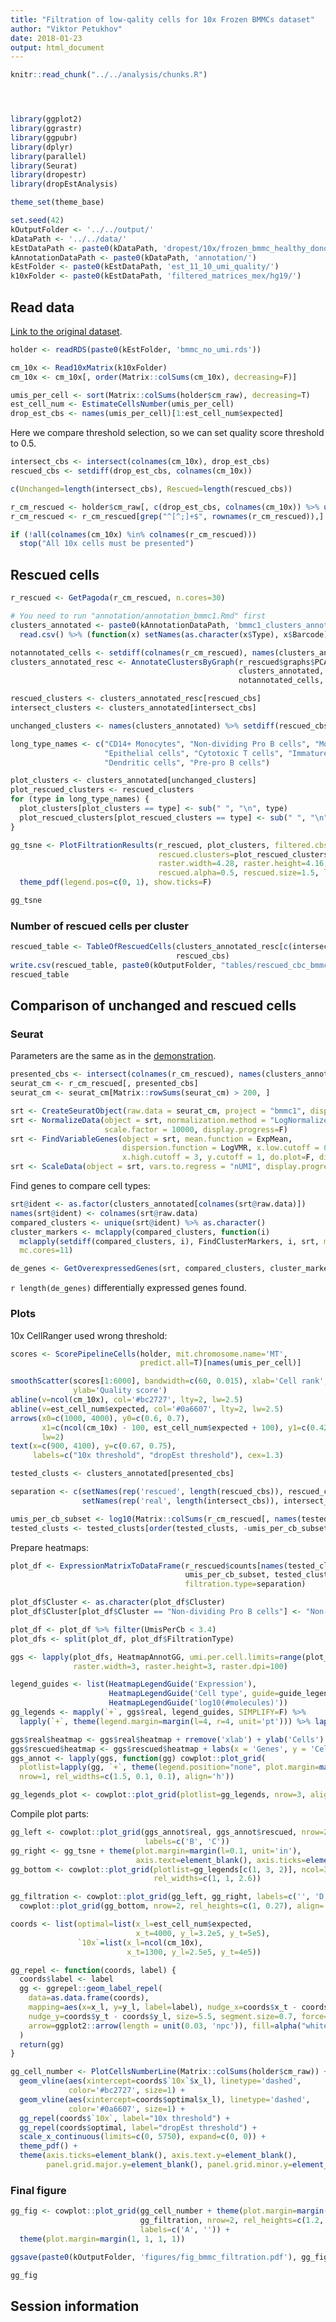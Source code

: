 ```yaml
---
title: "Filtration of low-qality cells for 10x Frozen BMMCs dataset"
author: "Viktor Petukhov"
date: 2018-01-23
output: html_document
---
```


```r
knitr::read_chunk("../../analysis/chunks.R")
```

```r
```

```r
```

```r
```

```r
library(ggplot2)
library(ggrastr)
library(ggpubr)
library(dplyr)
library(parallel)
library(Seurat)
library(dropestr)
library(dropEstAnalysis)

theme_set(theme_base)

set.seed(42)
kOutputFolder <- '../../output/'
kDataPath <- '../../data/'
kEstDataPath <- paste0(kDataPath, 'dropest/10x/frozen_bmmc_healthy_donor1/')
kAnnotationDataPath <- paste0(kDataPath, 'annotation/')
kEstFolder <- paste0(kEstDataPath, 'est_11_10_umi_quality/')
k10xFolder <- paste0(kEstDataPath, 'filtered_matrices_mex/hg19/')
```

## Read data
[Link to the original dataset](https://support.10xgenomics.com/single-cell-gene-expression/datasets/1.1.0/frozen_bmmc_healthy_donor1).

```r
holder <- readRDS(paste0(kEstFolder, 'bmmc_no_umi.rds'))
```

```r
cm_10x <- Read10xMatrix(k10xFolder)
cm_10x <- cm_10x[, order(Matrix::colSums(cm_10x), decreasing=F)]
```

```r
umis_per_cell <- sort(Matrix::colSums(holder$cm_raw), decreasing=T)
est_cell_num <- EstimateCellsNumber(umis_per_cell)
drop_est_cbs <- names(umis_per_cell)[1:est_cell_num$expected]
```

Here we compare threshold selection, so we can set quality score threshold to 0.5.
```r
intersect_cbs <- intersect(colnames(cm_10x), drop_est_cbs)
rescued_cbs <- setdiff(drop_est_cbs, colnames(cm_10x))

c(Unchanged=length(intersect_cbs), Rescued=length(rescued_cbs))
```

```r
r_cm_rescued <- holder$cm_raw[, c(drop_est_cbs, colnames(cm_10x)) %>% unique()]
r_cm_rescued <- r_cm_rescued[grep("^[^;]+$", rownames(r_cm_rescued)),]

if (!all(colnames(cm_10x) %in% colnames(r_cm_rescued)))
  stop("All 10x cells must be presented")
```

## Rescued cells
```r
r_rescued <- GetPagoda(r_cm_rescued, n.cores=30)
```

```r
# You need to run "annotation/annotation_bmmc1.Rmd" first
clusters_annotated <- paste0(kAnnotationDataPath, 'bmmc1_clusters_annotated.csv') %>%
  read.csv() %>% (function(x) setNames(as.character(x$Type), x$Barcode))

notannotated_cells <- setdiff(colnames(r_cm_rescued), names(clusters_annotated))
clusters_annotated_resc <- AnnotateClustersByGraph(r_rescued$graphs$PCA,
                                                   clusters_annotated,
                                                   notannotated_cells, mc.cores=10)

rescued_clusters <- clusters_annotated_resc[rescued_cbs]
intersect_clusters <- clusters_annotated[intersect_cbs]
```

```r
unchanged_clusters <- names(clusters_annotated) %>% setdiff(rescued_cbs)

long_type_names <- c("CD14+ Monocytes", "Non-dividing Pro B cells", "Monocyte progenitors", 
                     "Epithelial cells", "Cytotoxic T cells", "Immature B cells", 
                     "Dendritic cells", "Pre-pro B cells")

plot_clusters <- clusters_annotated[unchanged_clusters]
plot_rescued_clusters <- rescued_clusters
for (type in long_type_names) {
  plot_clusters[plot_clusters == type] <- sub(" ", "\n", type)
  plot_rescued_clusters[plot_rescued_clusters == type] <- sub(" ", "\n", type)
}

gg_tsne <- PlotFiltrationResults(r_rescued, plot_clusters, filtered.cbs=NULL,
                                 rescued.clusters=plot_rescued_clusters,
                                 raster.width=4.28, raster.height=4.16,
                                 rescued.alpha=0.5, rescued.size=1.5, lineheight=0.8) +
  theme_pdf(legend.pos=c(0, 1), show.ticks=F)

gg_tsne
```

### Number of rescued cells per cluster
```r
rescued_table <- TableOfRescuedCells(clusters_annotated_resc[c(intersect_cbs, rescued_cbs)], 
                                     rescued_cbs)
write.csv(rescued_table, paste0(kOutputFolder, "tables/rescued_cbc_bmmc1.csv"), row.names=F)
rescued_table
```

## Comparison of unchanged and rescued cells
### Seurat
Parameters are the same as in the [demonstration](http://satijalab.org/seurat/pbmc3k_tutorial.html).
```r
presented_cbs <- intersect(colnames(r_cm_rescued), names(clusters_annotated))
seurat_cm <- r_cm_rescued[, presented_cbs]
seurat_cm <- seurat_cm[Matrix::rowSums(seurat_cm) > 200, ]

srt <- CreateSeuratObject(raw.data = seurat_cm, project = "bmmc1", display.progress=F)
srt <- NormalizeData(object = srt, normalization.method = "LogNormalize",
                     scale.factor = 10000, display.progress=F)
srt <- FindVariableGenes(object = srt, mean.function = ExpMean,
                         dispersion.function = LogVMR, x.low.cutoff = 0.0125,
                         x.high.cutoff = 3, y.cutoff = 1, do.plot=F, display.progress=F)
srt <- ScaleData(object = srt, vars.to.regress = "nUMI", display.progress=F)
```

Find genes to compare cell types:
```r
srt@ident <- as.factor(clusters_annotated[colnames(srt@raw.data)])
names(srt@ident) <- colnames(srt@raw.data)
compared_clusters <- unique(srt@ident) %>% as.character()
cluster_markers <- mclapply(compared_clusters, function(i)
  mclapply(setdiff(compared_clusters, i), FindClusterMarkers, i, srt, mc.cores=4),
  mc.cores=11)

de_genes <- GetOverexpressedGenes(srt, compared_clusters, cluster_markers)
```

`r length(de_genes)` differentially expressed genes found.

### Plots
10x CellRanger used wrong threshold:
```r
scores <- ScorePipelineCells(holder, mit.chromosome.name='MT', 
                             predict.all=T)[names(umis_per_cell)]

smoothScatter(scores[1:6000], bandwidth=c(60, 0.015), xlab='Cell rank',
              ylab='Quality score')
abline(v=ncol(cm_10x), col='#bc2727', lty=2, lw=2.5)
abline(v=est_cell_num$expected, col='#0a6607', lty=2, lw=2.5)
arrows(x0=c(1000, 4000), y0=c(0.6, 0.7), 
       x1=c(ncol(cm_10x) - 100, est_cell_num$expected + 100), y1=c(0.42, 0.52),
       lw=2)
text(x=c(900, 4100), y=c(0.67, 0.75),
     labels=c("10x threshold", "dropEst threshold"), cex=1.3)
```

```r
tested_clusts <- clusters_annotated[presented_cbs]

separation <- c(setNames(rep('rescued', length(rescued_cbs)), rescued_cbs),
                setNames(rep('real', length(intersect_cbs)), intersect_cbs))

umis_per_cb_subset <- log10(Matrix::colSums(r_cm_rescued[, names(tested_clusts)]))
tested_clusts <- tested_clusts[order(tested_clusts, -umis_per_cb_subset)]
```

Prepare heatmaps:
```r
plot_df <- ExpressionMatrixToDataFrame(r_rescued$counts[names(tested_clusts), de_genes],
                                       umis_per_cb_subset, tested_clusts,
                                       filtration.type=separation)

plot_df$Cluster <- as.character(plot_df$Cluster)
plot_df$Cluster[plot_df$Cluster == "Non-dividing Pro B cells"] <- "Non-dividing\nPro B cells"

plot_df <- plot_df %>% filter(UmisPerCb < 3.4)
plot_dfs <- split(plot_df, plot_df$FiltrationType)

ggs <- lapply(plot_dfs, HeatmapAnnotGG, umi.per.cell.limits=range(plot_df$UmisPerCb),
              raster.width=3, raster.height=3, raster.dpi=100)

legend_guides <- list(HeatmapLegendGuide('Expression'),
                      HeatmapLegendGuide('Cell type', guide=guide_legend, ncol=3),
                      HeatmapLegendGuide('log10(#molecules)'))
gg_legends <- mapply(`+`, ggs$real, legend_guides, SIMPLIFY=F) %>%
  lapply(`+`, theme(legend.margin=margin(l=4, r=4, unit='pt'))) %>% lapply(get_legend)

ggs$real$heatmap <- ggs$real$heatmap + rremove('xlab') + ylab('Cells')
ggs$rescued$heatmap <- ggs$rescued$heatmap + labs(x = 'Genes', y = 'Cells')
ggs_annot <- lapply(ggs, function(gg) cowplot::plot_grid(
  plotlist=lapply(gg, `+`, theme(legend.position="none", plot.margin=margin())),
  nrow=1, rel_widths=c(1.5, 0.1, 0.1), align='h'))

gg_legends_plot <- cowplot::plot_grid(plotlist=gg_legends, nrow=3, align='v')
```

Compile plot parts:
```r
gg_left <- cowplot::plot_grid(ggs_annot$real, ggs_annot$rescued, nrow=2,
                              labels=c('B', 'C'))
gg_right <- gg_tsne + theme(plot.margin=margin(l=0.1, unit='in'),
                            axis.text=element_blank(), axis.ticks=element_blank())
gg_bottom <- cowplot::plot_grid(plotlist=gg_legends[c(1, 3, 2)], ncol=3,
                                rel_widths=c(1, 1, 2.6))

gg_filtration <- cowplot::plot_grid(gg_left, gg_right, labels=c('', 'D'), ncol=2) %>%
  cowplot::plot_grid(gg_bottom, nrow=2, rel_heights=c(1, 0.27), align='v')
```

```r
coords <- list(optimal=list(x_l=est_cell_num$expected,
                            x_t=4000, y_l=3.2e5, y_t=5e5),
               `10x`=list(x_l=ncol(cm_10x),
                          x_t=1300, y_l=2.5e5, y_t=4e5))

gg_repel <- function(coords, label) {
  coords$label <- label
  gg <- ggrepel::geom_label_repel(
    data=as.data.frame(coords),
    mapping=aes(x=x_l, y=y_l, label=label), nudge_x=coords$x_t - coords$x_l,
    nudge_y=coords$y_t - coords$y_l, size=5.5, segment.size=0.7, force=0,
    arrow=ggplot2::arrow(length = unit(0.03, 'npc')), fill=alpha("white", 0.7)
  )
  return(gg)
}

gg_cell_number <- PlotCellsNumberLine(Matrix::colSums(holder$cm_raw)) +
  geom_vline(aes(xintercept=coords$`10x`$x_l), linetype='dashed',
             color='#bc2727', size=1) +
  geom_vline(aes(xintercept=coords$optimal$x_l), linetype='dashed',
             color='#0a6607', size=1) +
  gg_repel(coords$`10x`, label="10x threshold") +
  gg_repel(coords$optimal, label="dropEst threshold") +
  scale_x_continuous(limits=c(0, 5750), expand=c(0, 0)) +
  theme_pdf() +
  theme(axis.ticks=element_blank(), axis.text.y=element_blank(),
        panel.grid.major.y=element_blank(), panel.grid.minor.y=element_blank())
```

### Final figure
```r
gg_fig <- cowplot::plot_grid(gg_cell_number + theme(plot.margin=margin(b=0.1, unit="in")),
                             gg_filtration, nrow=2, rel_heights=c(1.2, 3),
                             labels=c('A', '')) +
  theme(plot.margin=margin(1, 1, 1, 1))

ggsave(paste0(kOutputFolder, 'figures/fig_bmmc_filtration.pdf'), gg_fig, width=7.5, height=7)

gg_fig
```

## Session information
```r
```

